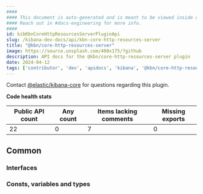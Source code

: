 ```yaml
---
####
#### This document is auto-generated and is meant to be viewed inside our experimental, new docs system.
#### Reach out in #docs-engineering for more info.
####
id: kibKbnCoreHttpResourcesServerPluginApi
slug: /kibana-dev-docs/api/kbn-core-http-resources-server
title: "@kbn/core-http-resources-server"
image: https://source.unsplash.com/400x175/?github
description: API docs for the @kbn/core-http-resources-server plugin
date: 2024-04-12
tags: ['contributor', 'dev', 'apidocs', 'kibana', '@kbn/core-http-resources-server']
---
```




Contact [@elastic/kibana-core](https://github.com/orgs/elastic/teams/kibana-core) for questions regarding this plugin.

**Code health stats**

| Public API count  | Any count | Items lacking comments | Missing exports |
|-------------------|-----------|------------------------|-----------------|
| 22 | 0 | 7 | 0 |

## Common

### Interfaces
<DocDefinitionList data={kbnCoreHttpResourcesServerObj.common.interfaces}/>

### Consts, variables and types
<DocDefinitionList data={kbnCoreHttpResourcesServerObj.common.misc}/>

